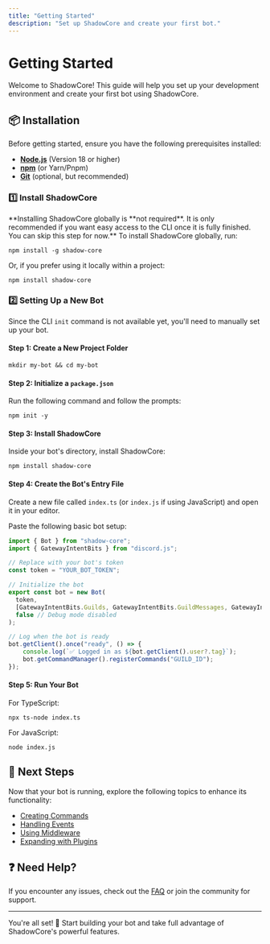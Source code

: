 ```yaml
---
title: "Getting Started"
description: "Set up ShadowCore and create your first bot."
---
```


# Getting Started

Welcome to ShadowCore! This guide will help you set up your development environment and create your first bot using ShadowCore.

## 📦 Installation

Before getting started, ensure you have the following prerequisites installed:

- **[Node.js](https://nodejs.org/)** (Version 18 or higher)
- **[npm](https://www.npmjs.com/)** (or Yarn/Pnpm)
- **[Git](https://git-scm.com/)** (optional, but recommended)

### 1️⃣ Install ShadowCore
<Info>
    **Installing ShadowCore globally is **not required**. It is only recommended if you want easy access to the CLI once it is fully finished. You can skip this step for now.**
</Info>
To install ShadowCore globally, run:

```
npm install -g shadow-core
```

Or, if you prefer using it locally within a project:

```
npm install shadow-core
```

### 2️⃣ Setting Up a New Bot

Since the CLI `init` command is not available yet, you'll need to manually set up your bot.

#### **Step 1: Create a New Project Folder**
```
mkdir my-bot && cd my-bot
```

#### **Step 2: Initialize a `package.json`**
Run the following command and follow the prompts:
```
npm init -y
```

#### **Step 3: Install ShadowCore**
Inside your bot's directory, install ShadowCore:

```
npm install shadow-core
```

#### **Step 4: Create the Bot's Entry File**
Create a new file called `index.ts` (or `index.js` if using JavaScript) and open it in your editor.

Paste the following basic bot setup:

```ts
import { Bot } from "shadow-core";
import { GatewayIntentBits } from "discord.js";

// Replace with your bot's token
const token = "YOUR_BOT_TOKEN";

// Initialize the bot
export const bot = new Bot(
  token,
  [GatewayIntentBits.Guilds, GatewayIntentBits.GuildMessages, GatewayIntentBits.MessageContent],
  false // Debug mode disabled
);

// Log when the bot is ready
bot.getClient().once("ready", () => {
    console.log(`✅ Logged in as ${bot.getClient().user?.tag}`);
    bot.getCommandManager().registerCommands("GUILD_ID");
});
```

#### **Step 5: Run Your Bot**
For TypeScript:
```
npx ts-node index.ts
```
For JavaScript:
```
node index.js
```

## 🎯 Next Steps

Now that your bot is running, explore the following topics to enhance its functionality:

- [Creating Commands](../commands)
- [Handling Events](../events)
- [Using Middleware](../middleware)
- [Expanding with Plugins](../plugins)

## ❓ Need Help?

If you encounter any issues, check out the [FAQ](../faq) or join the community for support.

---

You're all set! 🚀 Start building your bot and take full advantage of ShadowCore's powerful features.

